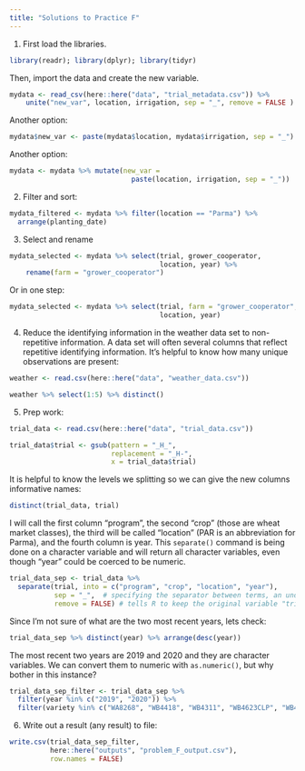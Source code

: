 ```yaml
---
title: "Solutions to Practice F"
---
```


(@) First load the libraries. 
```r
library(readr); library(dplyr); library(tidyr)
```

Then, import the data and create the new variable. 

```r
mydata <- read_csv(here::here("data", "trial_metadata.csv")) %>%
    unite("new_var", location, irrigation, sep = "_", remove = FALSE )
```

Another option:

```r
mydata$new_var <- paste(mydata$location, mydata$irrigation, sep = "_")
```

Another option: 

```r
mydata <- mydata %>% mutate(new_var = 
                              paste(location, irrigation, sep = "_"))
```

(@) Filter and sort:

```r
mydata_filtered <- mydata %>% filter(location == "Parma") %>%
  arrange(planting_date)
```

(@) Select and rename

```r
mydata_selected <- mydata %>% select(trial, grower_cooperator, 
                                     location, year) %>%
    rename(farm = "grower_cooperator")
```

Or in one step:

```r
mydata_selected <- mydata %>% select(trial, farm = "grower_cooperator",
                                     location, year)
```

(@) Reduce the identifying information in the weather data set to non-repetitive information. A data set will often several columns that reflect repetitive identifying information. It's helpful to know how many unique observations are present:

```r
weather <- read.csv(here::here("data", "weather_data.csv"))

weather %>% select(1:5) %>% distinct()
```

(@) Prep work: 

```r
trial_data <- read.csv(here::here("data", "trial_data.csv")) 

trial_data$trial <- gsub(pattern = "_H_", 
                         replacement = "_H-", 
                         x = trial_data$trial)
```

It is helpful to know the levels we splitting so we can give the new columns informative names:

```r
distinct(trial_data, trial)
```

I will call the first column "program", the second "crop" (those are wheat market classes), the third will be called "location" (PAR is an abbreviation for Parma), and the fourth column is year. This `separate()` command is being done on a character variable and will return all character variables, even though "year" could be coerced to be numeric. 

```r
trial_data_sep <- trial_data %>% 
  separate(trial, into = c("program", "crop", "location", "year"), 
           sep = "_",  # specifying the separator between terms, an underscore
           remove = FALSE) # tells R to keep the original variable "trial" in the data set
```

Since I'm not sure of what are the two most recent years, lets check:
```r
trial_data_sep %>% distinct(year) %>% arrange(desc(year))
```
The most recent two years are 2019 and 2020 and they are character variables. We can convert them to numeric with `as.numeric()`, but why bother in this instance? 

```r
trial_data_sep_filter <- trial_data_sep %>% 
  filter(year %in% c("2019", "2020")) %>% 
  filter(variety %in% c("WA8268", "WB4418", "WB4311", "WB4623CLP", "WB4792", "WB7589"))
```


(@) Write out a result (any result) to file:

```r
write.csv(trial_data_sep_filter, 
          here::here("outputs", "problem_F_output.csv"),
          row.names = FALSE)
```

